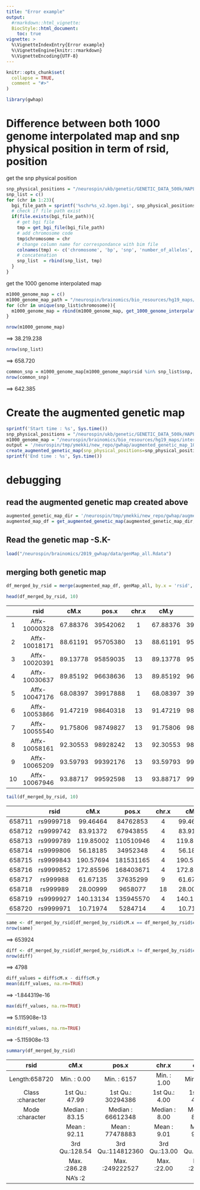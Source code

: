 ```yaml
---
title: "Error example"
output:
  #rmarkdown::html_vignette:
  BiocStyle::html_document:
    toc: true
vignette: >
  %\VignetteIndexEntry{Error example}
  %\VignetteEngine{knitr::rmarkdown}
  %\VignetteEncoding{UTF-8}
---
```


```r
knitr::opts_chunk$set(
  collapse = TRUE,
  comment = "#>"
)
```

```r
library(gwhap)
```

# Difference between both 1000 genome interpolated map and snp physical position in term of rsid, position

get the snp physical position
```R
snp_physical_positions = "/neurospin/ukb/genetic/GENETIC_DATA_500k/HAPLOTYPES/v2/ukb_hap_"
snp_list = c()
for (chr in 1:23){
  bgi_file_path = sprintf('%schr%s_v2.bgen.bgi', snp_physical_positions, chr)
  # check if file path exist
  if(file.exists(bgi_file_path)){
    # get bgi file
    tmp = get_bgi_file(bgi_file_path)
    # add chromosome code
    tmp$chromosome = chr
    # change column name for correspondance with bim file
    colnames(tmp) <- c('chromosome', 'bp', 'snp', 'number_of_alleles', 'allele1', 'allele2', 'file_start_position', 'size_in_bytes')
    # concatenation
    snp_list  = rbind(snp_list, tmp)
  }
}
```

get the 1000 genome interpolated map

```R
m1000_genome_map = c()
m1000_genome_map_path = "/neurospin/brainomics/bio_resources/hg19_maps/interpolated_maps/1000-genomes-genetic-maps-master/interpolated_from_hapmap"
for (chr in unique(snp_list$chromosome)){
  m1000_genome_map = rbind(m1000_genome_map, get_1000_genome_interpolated_map(sprintf('%s/chr%s.interpolated_genetic_map.gz', m1000_genome_map_path, chr)))
}
```

```R
nrow(m1000_genome_map)
```
==> 38.219.238

```R
nrow(snp_list)
```
==> 658.720

```R
common_snp = m1000_genome_map[m1000_genome_map$rsid %in% snp_list$snp, ]
nrow(common_snp)
```
==> 642.385




# Create the augmented genetic map
```R
sprintf('Start time : %s', Sys.time())
snp_physical_positions = "/neurospin/ukb/genetic/GENETIC_DATA_500k/HAPLOTYPES/v2/ukb_hap_"
m1000_genome_map = "/neurospin/brainomics/bio_resources/hg19_maps/interpolated_maps/1000-genomes-genetic-maps-master/interpolated_from_hapmap"
output = '/neurospin/tmp/ymekki/new_repo/gwhap/augmented_genetic_map_1000_genome_interpolated'
create_augmented_genetic_map(snp_physical_positions=snp_physical_positions, genetic_map_dir=m1000_genome_map, map_name='1000_genome_interpolated', save_genetic_map=TRUE, output=output)
sprintf('End time : %s', Sys.time())
```

# debugging

## read the augmented genetic map created above
```R
augmented_genetic_map_dir = '/neurospin/tmp/ymekki/new_repo/gwhap/augmented_genetic_map_1000_genome_interpolated'
augmented_map_df = get_augmented_genetic_map(augmented_genetic_map_dir, chromosomes=1:23)
```

## Read the genetic map -S.K-
```R
load("/neurospin/brainomics/2019_gwhap/data/genMap_all.Rdata")
```


## merging both genetic map
```R
df_merged_by_rsid = merge(augmented_map_df, genMap_all, by.x = 'rsid', by.y = 'rsid')
```

```R
head(df_merged_by_rsid, 10)
```

|   |         rsid|     cM.x|    pos.x| chr.x|     cM.y|    pos.y| chr.y|
|:-:|:--------:   |:-------:|:-------:|:----:|:-------:|:-------:|:----:|
|1  |Affx-10000328| 67.88376| 39542062|     1| 67.88376| 39542062|  chr1|
|2  |Affx-10018171| 88.61191| 95705380|    13| 88.61191| 95705380| chr13|
|3  |Affx-10020391| 89.13778| 95859035|    13| 89.13778| 95859035| chr13|
|4  |Affx-10030637| 89.85192| 96638636|    13| 89.85192| 96638636| chr13|
|5  |Affx-10047176| 68.08397| 39917888|     1| 68.08397| 39917888|  chr1|
|6  |Affx-10053866| 91.47219| 98640318|    13| 91.47219| 98640318| chr13|
|7  |Affx-10055540| 91.75806| 98749827|    13| 91.75806| 98749827| chr13|
|8  |Affx-10058161| 92.30553| 98928242|    13| 92.30553| 98928242| chr13|
|9  |Affx-10065209| 93.59793| 99392176|    13| 93.59793| 99392176| chr13|
|10 |Affx-10067946| 93.88717| 99592598|    13| 93.88717| 99592598| chr13|



```R
tail(df_merged_by_rsid, 10)
```

|      |      rsid|       cM.x|     pos.x| chr.x|      cM.y|     pos.y| chr.y|
|:----:|:-----:   |:---------:|:--------:|:----:|:--------:|:--------:|:----:|
|658711| rs9999718|  99.46464 |  84762853|     4|  99.46464|  84762853|  chr4|
|658712| rs9999742|  83.91372 |  67943855|     4|  83.91372|  67943855|  chr4|
|658713| rs9999789| 119.85002 | 110510946|     4| 119.85002| 110510946|  chr4|
|658714| rs9999806|  56.18185 |  34952348|     4|  56.18185|  34952348|  chr4|
|658715| rs9999843| 190.57694 | 181531165|     4| 190.57694| 181531165|  chr4|
|658716| rs9999852| 172.85596 | 168403671|     4| 172.85596| 168403671|  chr4|
|658717|  rs999988|  61.67135 |  37635299|     9|  61.67135|  37635299|  chr9|
|658718|  rs999989|  28.00999 |   9658077|    18|  28.00999|   9658077| chr18|
|658719| rs9999927| 140.13134 | 135945570|     4| 140.13134| 135945570|  chr4|
|658720| rs9999971|  10.71974 |   5284714|     4|  10.71974|   5284714|  chr4|


```R
same <- df_merged_by_rsid[df_merged_by_rsid$cM.x == df_merged_by_rsid$cM.y, ]
nrow(same)
```
==> 653924


```R
diff <- df_merged_by_rsid[df_merged_by_rsid$cM.x != df_merged_by_rsid$cM.y, ]
nrow(diff)
```
==> 4798

```R
diff_values = diff$cM.x - diff$cM.y
mean(diff_values, na.rm=TRUE)
```
==> -1.844319e-16
```R
max(diff_values, na.rm=TRUE)
```

==> 5.115908e-13

```R
min(diff_values, na.rm=TRUE)
```
==> -5.115908e-13



```R
summary(df_merged_by_rsid)
```

|   rsid            |    cM.x         |   pos.x          |      chr.x     |       cM.y      |      pos.y         |       chr.y     |
|:-----------------:|:------------:   |:----------------:|:--------------:|:---------------:|:------------------:|:---------------:|
|   Length:658720   |   Min.   :  0.00| Min.   :     6157|   Min.   : 1.00| Min.   :  0.00  | Min.   :     6157  | chr1   : 53260  |
|   Class :character|   1st Qu.: 47.99| 1st Qu.: 30294386|   1st Qu.: 4.00| 1st Qu.: 47.98  | 1st Qu.: 30294386  |chr2   : 52631   |
|   Mode  :character|   Median : 83.15| Median : 66612348|   Median : 8.00| Median : 83.15  |Median : 66612348   |chr6   : 45886   |
|                   |   Mean   : 92.11| Mean   : 77478883|   Mean   : 9.01| Mean   : 92.11  |Mean   : 77478883   |chr3   : 44263   |
|                   |   3rd Qu.:128.54| 3rd Qu.:114812360|   3rd Qu.:13.00| 3rd Qu.:128.54  |3rd Qu.:114812360   |chr4   : 41213   |
|                   |   Max.   :286.28| Max.   :249222527|   Max.   :22.00| Max.   :286.28  |Max.   :249222527   |chr5   : 38734   |
|                   |   NA's   :2     |                  |                |                 |                    |(Other):382733   |




